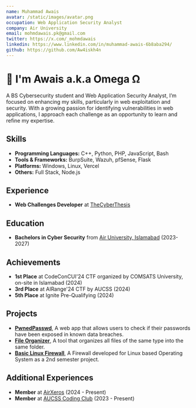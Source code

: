 ```yaml
---
name: Muhammad Awais
avatar: /static/images/avatar.png
occupation: Web Application Security Analyst
company: Air University
email: mohmdawais.pk@gmail.com
twitter: https://x.com/_mohmdawais
linkedin: https://www.linkedin.com/in/muhammad-awais-6b8aba294/
github: https://github.com/Aw4iskh4n
---
```



# 👋 I'm Awais a.k.a Omega Ω

A BS Cybersecurity student and Web Application Security Analyst, I’m focused on enhancing my skills, particularly in web exploitation and security. With a growing passion for identifying vulnerabilities in web applications, I approach each challenge as an opportunity to learn and refine my expertise.

## Skills

- **Programming Languages:** C++, Python, PHP, JavaScript, Bash
- **Tools & Frameworks:** BurpSuite, Wazuh, pfSense, Flask
- **Platforms:** Windows, Linux, Vercel
- **Others:** Full Stack, Node.js

## Experience
- **Web Challenges Developer** at [TheCyberThesis](https://www.thecyberthesis.com/)

## Education
- **Bachelors in Cyber Security** from [Air University, Islamabad](https://au.edu.pk) (2023-2027)

## Achievements
- **1st Place** at CodeConCUI'24 CTF organized by COMSATS University, on-site in Islamabad (2024)
- **3rd Place** at AIRange'24 CTF by AUCSS (2024)
- **5th Place** at Ignite Pre-Qualifying (2024)
## Projects
- **[PwnedPasswd](https://github.com/Aw4iskh4n/pwnedpasswd)**, A web app that allows users to check if their passwords have been exposed in known data breaches.
- **[File Organizer](https://github.com/Aw4iskh4n/FolderOrganizer-GUI)**, A tool that organizes all files of the same type into the same folder.
- **[Basic Linux Firewall](https://github.com/Aw4iskh4n/Semester-II-Project)**, A Firewall developed for Linux based Operating System as a 2nd semester project.

## Additional Experiences
- **Member** at [AirXeros](https://ctftime.org/team/304470) (2024 - Present)
- **Member** at [AUCSS Coding Club](https://aucss.vercel.app) (2023 - Present)
